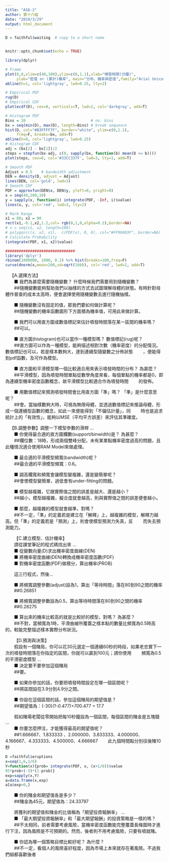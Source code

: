```yaml
---
title: "AS6-2"
author: 第十六組
date: "2019/3/29"
output: html_document
---
```


```r
D = faithful$waiting  # copy to a short name


knitr::opts_chunk$set(echo = TRUE)

library(dplyr)
```

```r

# Frame
plot(0,0,xlim=c(40,100),ylim=c(0,1.1),xlab="噴發時間(分鐘)", 
     ylab="密度 or (累計)機率", main="分布、機率與密度",family="Arial Unicode MS")
abline(h=1, col='lightgray', lwd=0.25, lty=2)

# Empirical PDF
rug(D)
# Empirical CDF
plot(ecdf(D), cex=0, verticals=T, lwd=2, col='darkgray', add=T)

# Histogram PDF
Bins = 20                             # no. bins
bx = seq(min(D), max(D), length=Bins) # break sequence 
hist(D, col="#B3FFFF7F", border="white", ylim=c(0,1.1),
     freq=F, breaks=bx, add=T)
abline(h=0, col='lightgray', lwd=0.25)
# Histogram CDF
adj = (bx[2] - bx[1])/2
steps = stepfun(bx-adj, c(0, sapply(bx, function(b) mean(D <= b))))
plot(steps, cex=0, col='#33CC337F', lwd=3, lty=1, add=T)

# Smooth PDF
Adjust = 0.5    # bandwidth adjustment
DEN = density(D, adjust = Adjust)
lines(DEN, col='gold', lwd=3)
# Smooth CDF
PDF = approxfun(DEN$x, DEN$y, yleft=0, yright=0)
x = seq(40,100,10)
y = sapply(x, function(i) integrate(PDF, -Inf, i)$value)
lines(x, y, col='red', lwd=3, lty=2) 

# Mark Range
x1 = 80; x2 = 90
rect(x1,-0.1,x2,1.2,col= rgb(0,1,0,alpha=0.2),border=NA)
# x = seq(x1, x2, length=100)
# polygon(c(x, x2, x1),  c(PDF(x), 0, 0), col="#FF99003F", border=NA)
# Calculate Probability
(integrate(PDF, x1, x2)$value)

###############################
library('dplyr')
rbinom(1000000, 1000, 0.2) %>% hist(breaks=100,freq=F)
curve(dnorm(x,mean=200,sd=sqrt(160)), col='red', lwd=2, add=T)
```

&emsp;【A.選擇方法】<br>
&emsp; ■ 我們為甚麼需要隨機變數？ 什麼時候我們需要用到隨機變數？<br>
&emsp; ##隨機變數能夠幫助我們以抽樣的方式去試圖理解母體的狀態。有時針對母體作普查的成本太高時，便會選擇使用隨機變數去進行隨機抽樣。<br>

&emsp; ■ 隨機變數沒有固定的值，那我們要如何做計算呢？<br>
&emsp; ##隨機變數的機率函數圖形下方面積為機率值，可用此來做計算。<br>

&emsp; ■ 我們可以用直方圖或數值標記來估計噴發時間落在某一區間的機率嗎？<br>
&emsp; ##可以。<br>

&emsp; ■ 直方圖(histogram)也可以當作一種模型嗎？ 數值標記(rug)呢？<br>
&emsp; ##直方圖可以作為一種模型，能夠描述相對次數（機率密度）的分配情況。數值標記也可以，若是樣本數夠大，達到連續型隨變數之分佈狀態
&emsp; ，便能得到pdf函數，及可作為模型。<br>

&emsp; ■ 直方圖和平滑模型哪一個比較適合用來表示噴發時間的分布？ 為甚麼？<br>
&emsp; ##平滑模型，因為噴發時間單點從數學角度來看，每個單點的機率都是0，即為連續型機率密度函數概念，故平滑模型比較適合作為噴發時間
&emsp; 的發佈。<br>

&emsp; ■ 用數值標記來預測噴發時間會比用直方圖「準」嗎？ 「準」是什麼意思呢？<br>
&emsp; ##會。當抽樣數夠大時，可視為無限母體，並透過數值標記來推論母體，形成一個連續型函數的概念，如此一來便能得到「不偏估計量」，同
&emsp; 時也是追求統計上的「有效性」，能夠以MSE（平均平方誤差）來評估其準確度。<br>




&emsp;【B.調整參數】調整一下模型參數的滑桿 …<br>
&emsp; ■ 你覺得最合適的直方圖欄數(support/binwidth)是？ 為甚麼？<br>
&emsp; ##欄位數：18時，形成兩個雙峰分配，未有某單點機率密度過高的問題，且此種情況適合使用RAM Model來做處理。<br>

&emsp; ■ 最合適的平滑模型頻寬(bandwidth)呢？<br>
&emsp; ##最合適的平滑模型頻寬：0.6。<br>

&emsp; ■ 調高欄寬和頻寬會讓模型變複雜，還是變簡單呢？<br>
&emsp; ##會使模型變簡單，過低會有under-fitting的問題。<br>

&emsp; ■ 模型越複雜，它跟實際值之間的誤差是越大、還是越小？<br>
&emsp; ##越小，模型越複雜，擬合度就會越高，則與實際值之間的誤差便會越小。<br>

&emsp; ■ 那麼，越複雜的模型就會越準，對嗎？<br>
&emsp; ##不一定，「準」的定義若是建立在「解釋」上，越複雜的模型，解釋力越高。但「準」的定義若是「預測」上，則會使模型預測力失真，反
&emsp; 而失去預測能力。<br>



&emsp; 【C.建立模型、估計機率】<br>
&emsp; 請從課堂筆記的程式碼找出來 … <br>
&emsp; ■ 從變數向量(D)求出機率密度曲線(DEN)<br>
&emsp; ■ 將機率密度曲線(DEN)轉換成機率密度函數(PDF)<br>
&emsp; ■ 對機率密度函數(PDF)做積分，算出機率(PROB)<br>

&emsp; 這三行程式，然後…<br>

&emsp; ■ 將頻寬調整參數(adjust)設為1，算出「等待時間」落在80到90之間的機率<br>
&emsp; ##0.26851<br>

&emsp; ■ 將頻寬調整參數設為0.5，算出等待時間落在80到90之間的機率<br>
&emsp; ##0.28275<br>

&emsp; ■ 算出來的機率比較高的就是比較好的模型，對嗎？ 為甚麼？<br>
&emsp; ##不對，當頻寬為1時，平滑曲線所覆蓋之樣本點的數量比頻寬為0.5時高的，較能完整描述樣本實際分布狀況。<br>




&emsp; 【D.預測與決策】<br>
&emsp; 假設有一個賭局，你可以花30元選定一個連續60秒的時段，如果老忠實下一次的噴發時間落在你指定的區間，你就可以贏到100元；請你使用
&emsp; 頻寬為0.5的平滑密度模型 …<br>
&emsp; ■ 決定要不要參加這個賭局<br>
&emsp; ##要。<br>

&emsp; ■ 如果你參加的話，你要把噴發時間設定在哪一個區間呢？<br>
&emsp; ##將區間設在3.9分到4.9分之間。<br>

&emsp; ■ 你設在這個區間的話，參加這個賭局的期望值是？<br>
&emsp; ##期望值為：(-30)*(1-0.477)+70*0.477 = 17.7<br>


&emsp; 假如賭場老闆從零開始把每10秒鐘設為一個區間，每個區間的賭金是五塊錢 …<br>
&emsp; ■ 你要怎麼押注，才能獲得最高的期望值呢？<br>
&emsp; ##1.666667、1.833333 、2.000000、3.833333、4.000000、4.166667、4.333333、4.500000、4.666667
&emsp; 此九個時間點分別往後賭10秒<br>
```r
D =faithful$eruptions
x=seq(1,6,1/6)
Y=function(x){prob= integrate(PDF, x, (x+1/6))$value
95*prob+(-5)*(1-prob)}
exp=sapply(x,Y)
a=data.frame(x,exp)
a[a$exp>0,]
```

&emsp; ■ 你的賭金和期望值各是多少？<br>
&emsp; ##賭金為45元，期望值為：24.33797<br>


&emsp; 將獲利的期望值和賭金的比值稱為「期望投資報酬率」 …<br>
&emsp; ■ 「最大期望投資報酬率」和「最大期望報酬」的投資策略是一樣的嗎？<br>
&emsp; ##不太相同，前者需要考慮風險，當機率密度函數能完整覆蓋長條圖時才進行下注，因為風險是不可預期的。然而，後者則不用考慮風險，只要有噴就賭。<br>

&emsp; ■ 你認為哪一個策略目標比較好呢？ 為什麼？<br>
&emsp; ##不一定，看個人的風險喜好程度，因為市場上本來就存在著風險。不過我們組都喜歡後者<br>

